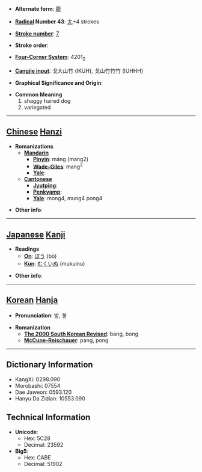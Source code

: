 * '''Alternate form''': [[龍]]

* '''[[Wiktionary:Chinese radical index| Radical]] Number 43''': [[Wiktionary:Chinese radical index 尢|尢]]+4 strokes

* '''[[Wiktionary:Chinese total strokes index|Stroke number]]''': [[Wiktionary:Chinese total strokes index 7|7]]

* '''Stroke order''': 

* '''[[Wiktionary:Chinese four corner index|Four-Corner System]]''': 4201<sub>2</sub>

* '''[[Wiktionary:Chinese Cangjie index|Cangjie input]]''': 戈大山竹 (IKUH), 戈山竹竹竹 (IUHHH)

* '''Graphical Significance and Origin''': 

* '''Common Meaning'''
*#shaggy haired dog
*# variegated


----

== [[Chinese]] [[Hanzi]] ==

* '''Romanizations'''
** '''[[Mandarin]]'''
*** '''[[Pinyin]]''': máng (mang2)
*** '''[[Wade-Giles]]''': mang<sup>2</sup>
*** '''[[Yale]]''': 
** '''[[Cantonese]]'''
*** '''[[Jyutping]]''':
*** '''[[Penkyamp]]''': 
*** '''[[Yale]]''': mong4, mung4 pong4

* '''Other info''': 

----

== [[Japanese]] [[Kanji]] ==

* '''Readings'''
** '''[[On]]''': [[ぼう]] (bō)
** '''[[Kun]]''': [[むくいぬ]] (mukuinu)

* '''Other info''':  

----

== [[Korean]] [[Hanja]] ==

* '''Pronunciation''': 방, 봉

* '''Romanization'''
** '''[[The 2000 South Korean Revised Romanization|The 2000 South Korean Revised]]''': bang, bong
** '''[[McCune-Reischauer]]''': pang, pong

----

== Dictionary Information ==

* KangXi: 0298.090
* Morobashi: 07554
* Dae Jaweon: 0593.120
* Hanyu Da Zidian: 10553.090

== Technical Information ==

* '''Unicode''':
** Hex: 5C28
** Decimal: 23592
* '''Big5''':
** Hex: CABE
** Decimal: 51902